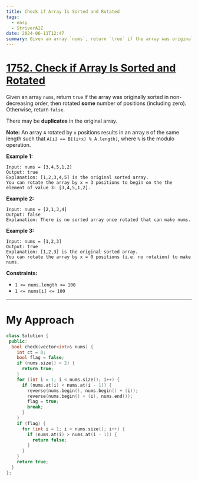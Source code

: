 ```yaml
---
title: Check if Array Is Sorted and Rotated
tags:
  - easy
  - StriverA2Z
date: 2024-06-11T12:47
summary: Given an array `nums`, return `true` if the array was originally sorted in non-decreasing order, then rotated some  number of positions (including zero). Otherwise, return `false`.
---
```


# [1752. Check if Array Is Sorted and Rotated](https://leetcode.com/problems/check-if-array-is-sorted-and-rotated/description/)

Given an array `nums`, return `true` if the array was originally sorted in non-decreasing order, then rotated **some** number of positions (including zero). Otherwise, return `false`.

There may be **duplicates** in the original array.

**Note:** An array `A` rotated by `x` positions results in an array `B` of the same length such that `A[i] == B[(i+x) % A.length]`, where `%` is the modulo operation.

**Example 1:**

```
Input: nums = [3,4,5,1,2]
Output: true
Explanation: [1,2,3,4,5] is the original sorted array.
You can rotate the array by x = 3 positions to begin on the the element of value 3: [3,4,5,1,2].
```

**Example 2:**

```
Input: nums = [2,1,3,4]
Output: false
Explanation: There is no sorted array once rotated that can make nums.
```

**Example 3:**

```
Input: nums = [1,2,3]
Output: true
Explanation: [1,2,3] is the original sorted array.
You can rotate the array by x = 0 positions (i.e. no rotation) to make nums.
```

**Constraints:**

- `1 <= nums.length <= 100`
- `1 <= nums[i] <= 100`

---

# My Approach

```cpp
class Solution {
 public:
  bool check(vector<int>& nums) {
    int ct = 0;
    bool flag = false;
    if (nums.size() < 2) {
      return true;
    }
    for (int i = 1; i < nums.size(); i++) {
      if (nums.at(i) < nums.at(i - 1)) {
        reverse(nums.begin(), nums.begin() + (i));
        reverse(nums.begin() + (i), nums.end());
        flag = true;
        break;
      }
    }
    if (flag) {
      for (int i = 1; i < nums.size(); i++) {
        if (nums.at(i) > nums.at(i - 1)) {
          return false;
        }
      }
    }
    return true;
  }
};
```
